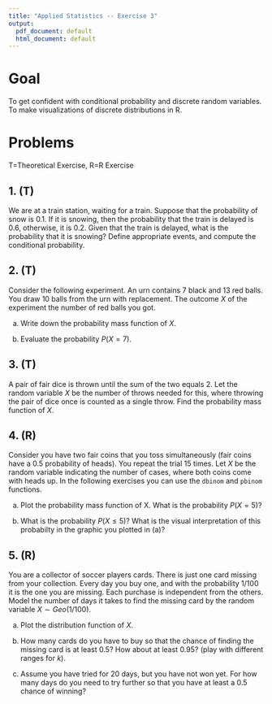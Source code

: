 ```yaml
---
title: "Applied Statistics -- Exercise 3"
output:
  pdf_document: default
  html_document: default
---
```


# Goal 

To get confident with conditional probability and discrete random variables.
To make visualizations of discrete distributions in R. 

# Problems

T=Theoretical Exercise, R=R Exercise

## 1. (T)

We are at a train station, waiting for a train. Suppose that the probability of snow is $0.1$. If it is snowing, then the probability that the train is delayed is $0.6$, otherwise, it is $0.2$. Given that the train is delayed, what is the probability that it is snowing? Define appropriate events, and compute the conditional probability.

## 2. (T)

Consider the following experiment. An urn contains 7 black and 13 red balls. You draw 10 balls from the urn with replacement. The outcome $X$ of the experiment the number of red balls you got. 

a) Write down the probability mass function of $X$.

b) Evaluate the probability $P(X=7)$.


## 3. (T)

A pair of fair dice is thrown until the sum of the two equals 2. Let the random variable $X$ be the number of throws needed for this, where throwing the pair of dice once is counted as a single throw. Find the probability mass function of $X$.

## 4. (R)

Consider you have two fair coins that you toss simultaneously (fair coins have a 0.5 probability of heads). You repeat the trial 15 times. Let $X$ be the random variable indicating the number of cases, where both coins come with heads up.
In the following exercises you can use the `dbinom` and `pbinom` functions.

a) Plot the probability mass function of X. What is the probability $P(X=5)$? 

b) What is the probability $P(X\leq 5)$? What is the visual interpretation of this probabilty in the graphic you plotted in (a)?


## 5. (R)

You are a collector of soccer players cards. There is just one card missing from your collection. Every day you buy one, and with the probability 1/100 it is the one you are missing. Each purchase is independent from the others.
Model the number of days it takes to find the missing card by the random variable $X \sim Geo(1/100)$.

a) Plot the distribution function of $X$.

b) How many cards do you have to buy so that the chance of finding the missing card is at least $0.5$? How about at least $0.95$? (play with different ranges for $k$).

c) Assume you have tried for 20 days, but you have not won yet. For how many days do you need to try further so that you have at least a $0.5$ chance of winning?
